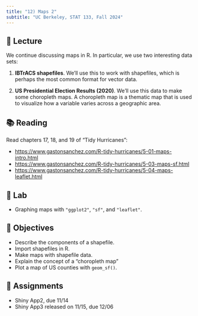```yaml
---
title: "12) Maps 2"
subtitle: "UC Berkeley, STAT 133, Fall 2024"
---
```



## 📖 Lecture

We continue discussing maps in R. In particular, we use two interesting data sets:

1) **IBTrACS shapefiles**. We'll use this to work with shapefiles, which is perhaps the most common format for vector data.

2) **US Presidential Election Results (2020)**. We'll use this data to make some choropleth maps. A choropleth map is a thematic map that is used to visualize how a variable varies across a geographic area.



## 📚 Reading

Read chapters 17, 18, and 19 of "Tidy Hurricanes":

- <a href="https://www.gastonsanchez.com/R-tidy-hurricanes/5-01-maps-intro.html" target="_blank">https://www.gastonsanchez.com/R-tidy-hurricanes/5-01-maps-intro.html</a>
- <a href="https://www.gastonsanchez.com/R-tidy-hurricanes/5-03-maps-sf.html" target="_blank">https://www.gastonsanchez.com/R-tidy-hurricanes/5-03-maps-sf.html</a>
- <a href="https://www.gastonsanchez.com/R-tidy-hurricanes/5-04-maps-leaflet.html" target="_blank">https://www.gastonsanchez.com/R-tidy-hurricanes/5-04-maps-leaflet.html</a>


## 🔬 Lab

- Graphing maps with `"ggplot2"`, `"sf"`, and `"leaflet"`.



## 🎯 Objectives

- Describe the components of a shapefile.
- Import shapefiles in R.
- Make maps with shapefile data.
- Explain the concept of a "choropleth map"
- Plot a map of US counties with `geom_sf()`.



## 🔔 Assignments

- Shiny App2, due 11/14
- Shiny App3 released on 11/15, due 12/06